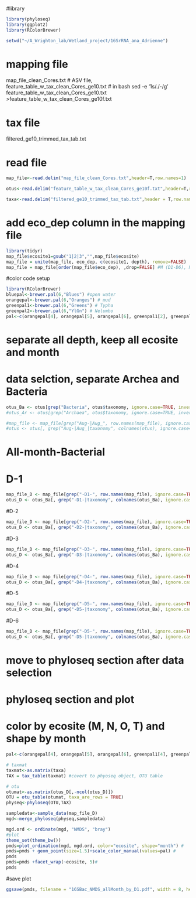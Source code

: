 #library
```r
library(phyloseq)
library(ggplot2)
library(RColorBrewer)
```

```r
setwd("~/A_Wrighton_lab/Wetland_project/16SrRNA_ana_Adrienne")
```

# mapping file
map_file_clean_Cores.txt
# ASV file, 
feature_table_w_tax_clean_Cores_ge10.txt
# in bash
sed -e '1s/\./-/g' feature_table_w_tax_clean_Cores_ge10.txt >feature_table_w_tax_clean_Cores_ge10f.txt

# tax file
filtered_ge10_trimmed_tax_tab.txt

# read file
```r
map_file<-read.delim("map_file_clean_Cores.txt",header=T,row.names=1)

otus<-read.delim("feature_table_w_tax_clean_Cores_ge10f.txt",header=T,row.names=1, check.names=FALSE) 

taxa<-read.delim("filtered_ge10_trimmed_tax_tab.txt",header = T,row.names = 1) #tax_info, 

```

# add eco_dep column in the mapping file
```r
library(tidyr)
map_file$ecosite1=gsub("1|2|3","",map_file$ecosite)
map_file = unite(map_file, eco_dep, c(ecosite1, depth), remove=FALSE)
map_file = map_file[order(map_file$eco_dep), ,drop=FALSE] #M (D1-D6), N, OW, T is the order
```

#color code setup
```r
library(RColorBrewer)
bluepal<-brewer.pal(6,"Blues") #open water
orangepal<-brewer.pal(6,"Oranges") # mud
greenpal1<-brewer.pal(6,"Greens") # Typha
greenpal2<-brewer.pal(6,"YlGn") # Nelumbo
pal<-c(orangepal[4], orangepal[5], orangepal[6], greenpal1[2], greenpal1[3], greenpal1[4], bluepal[4], bluepal[5], bluepal[6], greenpal2[6])


```

# separate all depth, keep all ecosite and month
# data selction, separate Archea and Bacteria
```r
otus_Ba <- otus[grep("Bacteria", otus$taxonomy, ignore.case=TRUE, invert=FALSE), ]
#otus_Ar <- otus[grep("Archaea", otus$taxonomy, ignore.case=TRUE, invert=FALSE), ] 

#map_file <- map_file[grep("Aug-|Aug_", row.names(map_file), ignore.case=TRUE, invert=FALSE),]
#otus <- otus[, grep("Aug-|Aug_|taxonomy", colnames(otus), ignore.case=TRUE, invert=FALSE)]
```

# All-month-Bacterial
# D-1
```r
map_file_D <- map_file[grep("-D1-", row.names(map_file), ignore.case=TRUE, invert=FALSE),]
otus_D <- otus_Ba[, grep("-D1-|taxonomy", colnames(otus_Ba), ignore.case=TRUE, invert=FALSE)]
```

#D-2
```r
map_file_D <- map_file[grep("-D2-", row.names(map_file), ignore.case=TRUE, invert=FALSE),]
otus_D <- otus_Ba[, grep("-D2-|taxonomy", colnames(otus_Ba), ignore.case=TRUE, invert=FALSE)]
```
#D-3
```r
map_file_D <- map_file[grep("-D3-", row.names(map_file), ignore.case=TRUE, invert=FALSE),]
otus_D <- otus_Ba[, grep("-D3-|taxonomy", colnames(otus_Ba), ignore.case=TRUE, invert=FALSE)]
```
#D-4
```r
map_file_D <- map_file[grep("-D4-", row.names(map_file), ignore.case=TRUE, invert=FALSE),]
otus_D <- otus_Ba[, grep("-D4-|taxonomy", colnames(otus_Ba), ignore.case=TRUE, invert=FALSE)]
```
#D-5
```r
map_file_D <- map_file[grep("-D5-", row.names(map_file), ignore.case=TRUE, invert=FALSE),]
otus_D <- otus_Ba[, grep("-D5-|taxonomy", colnames(otus_Ba), ignore.case=TRUE, invert=FALSE)]
```
#D-6
```r
map_file_D <- map_file[grep("-D5-", row.names(map_file), ignore.case=TRUE, invert=FALSE),]
otus_D <- otus_Ba[, grep("-D5-|taxonomy", colnames(otus_Ba), ignore.case=TRUE, invert=FALSE)]
```

# move to  phyloseq section after data selection

# phyloseq section and plot
# color by ecosite (M, N, O, T) and shape by month
```r
pal<-c(orangepal[4], orangepal[5], orangepal[6], greenpal1[4], greenpal1[5], greenpal1[6], bluepal[4], bluepal[5], bluepal[6], greenpal2[2])

# taxmat
taxmat<-as.matrix(taxa)
TAX = tax_table(taxmat) #covert to phyoseq object, OTU table

# otu
otumat<-as.matrix(otus_D[,-ncol(otus_D)])
OTU = otu_table(otumat, taxa_are_rows = TRUE)
physeq<-phyloseq(OTU,TAX) 

sampledata<-sample_data(map_file_D)
mgd<-merge_phyloseq(physeq,sampledata)

mgd.ord <- ordinate(mgd, "NMDS", "bray")
#plot
theme_set(theme_bw())
pmds=plot_ordination(mgd, mgd.ord, color="ecosite", shape="month") #
pmds=pmds + geom_point(size=1.5)+scale_color_manual(values=pal) #
pmds
pmds=pmds +facet_wrap(~ecosite, 5)#
pmds
```

#save plot
```r
ggsave(pmds, filename = "16SBac_NMDS_allMonth_by_D1.pdf", width = 8, height = 8, units = "in") #change the depth #1
```
